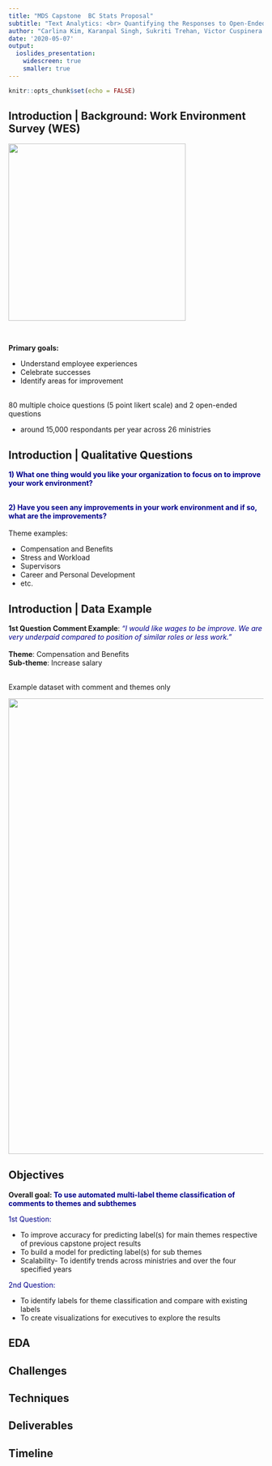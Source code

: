 ```yaml
---
title: "MDS Capstone  BC Stats Proposal"
subtitle: "Text Analytics: <br> Quantifying the Responses to Open-Ended Survey Questions"
author: "Carlina Kim, Karanpal Singh, Sukriti Trehan, Victor Cuspinera <br> Partner: Nasim Taba | Mentor: Varada Kolhatkar"
date: '2020-05-07'
output:
  ioslides_presentation:
    widescreen: true
    smaller: true
---
```


```r
knitr::opts_chunk$set(echo = FALSE)
```

## Introduction | Background: Work Environment Survey (WES)

<div class= "columns-2">

<img src="figures/WES_report2018.png" width="350"/>

<br>  

**Primary goals:**  
 
  - Understand employee experiences 
  - Celebrate successes
  - Identify areas for improvement
  
<br>
80 multiple choice questions (5 point likert scale) and 2 open-ended questions

- around 15,000 respondants per year across 26 ministries
</div>

## Introduction | Qualitative Questions

<b> <span style="color:Darkblue">
1) What one thing would you like your organization to focus on to improve your work environment? </span>
 
<br> <span style="color:Darkblue">
2) Have you seen any improvements in your work environment and if so, what are the improvements?
</span> </b>
<br>
<br>
Theme examples:

- Compensation and Benefits
- Stress and Workload
- Supervisors
- Career and Personal Development
- etc.


## Introduction | Data Example 

**1st Question Comment Example**: 
<span style="color:Darkblue">*“I would like wages to be improve. We are very underpaid compared to position of similar roles or less work.”*</span>  
<br>
**Theme**: Compensation and Benefits <br>
**Sub-theme**: Increase salary  

<br>
Example dataset with comment and themes only

<img src="figures/sampledata.png" width="900"/>


## Objectives 

**Overall goal: <span style="color:Darkblue">  To use automated multi-label theme classification of comments to themes and subthemes </span> **

<span style="color:Darkblue"> 1st Question: </span>

- To improve accuracy for predicting label(s) for main themes respective of previous capstone project results
- To build a model for predicting label(s) for sub themes
- Scalability- To identify trends across ministries and over the four specified years

<span style="color:Darkblue"> 2nd Question: </span> 

- To identify labels for theme classification and compare with existing labels
- To create visualizations for executives to explore the results


## EDA

## Challenges

## Techniques

## Deliverables

## Timeline



